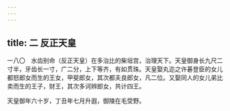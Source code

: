 ```yaml
---
---
---
```

title: 二 反正天皇
---




一八〇　水齿别命（反正天皇）在多治比的柴垣宫，治理天下。天皇御身长九尺二寸半，牙齿长一寸，广二分，上下等齐，有如贯珠。天皇娶丸迩之许碁登臣的女儿都怒郎女而生的王女，甲斐郎女，其次都夫良郎女，凡二位。又娶同人的女儿弟比卖而生的王子，财王，其次多诃辨郎女，共计四王。

天皇御年六十岁，丁丑年七月升遐，御陵在毛受野。